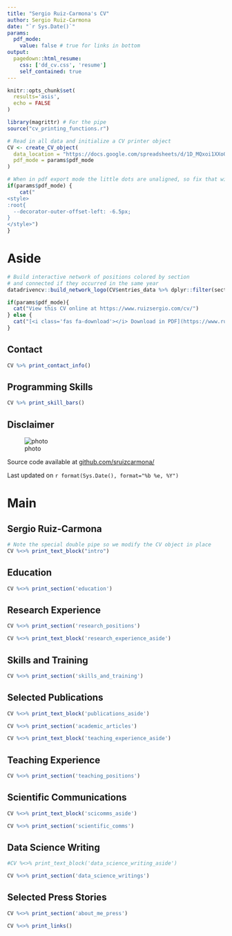 ```yaml
---
title: "Sergio Ruiz-Carmona's CV"
author: Sergio Ruiz-Carmona
date: "`r Sys.Date()`"
params:
  pdf_mode:
    value: false # true for links in bottom
output:
  pagedown::html_resume:
    css: ['dd_cv.css', 'resume']
    self_contained: true
---
```


```r
knitr::opts_chunk$set(
  results='asis', 
  echo = FALSE
)

library(magrittr) # For the pipe
source("cv_printing_functions.r")

# Read in all data and initialize a CV printer object
CV <- create_CV_object(
  data_location = "https://docs.google.com/spreadsheets/d/1D_MQxoi1XXoQLWSI3mH1Qo6tkctnENAij0-d3BEohu0",  
  pdf_mode = params$pdf_mode
)

```


```r
# When in pdf export mode the little dots are unaligned, so fix that with some conditional CSS.
if(params$pdf_mode) {
    cat("
<style>
:root{
  --decorator-outer-offset-left: -6.5px;
}
</style>")
}
```


Aside
================================================================================

```r
# Build interactive network of positions colored by section
# and connected if they occurred in the same year
datadrivencv::build_network_logo(CV$entries_data %>% dplyr::filter(section != "N/A" & section != "skills_and_training"))
```


```r
if(params$pdf_mode){
  cat("View this CV online at https://www.ruizsergio.com/cv/")
} else {
  cat("[<i class='fas fa-download'></i> Download in PDF](https://www.ruizsergio.com/cv/ruizsergio_cv.pdf)")
}
```

Contact {#contact}
--------------------------------------------------------------------------------

```r
CV %>% print_contact_info()
```


Programming Skills {#skills}
--------------------------------------------------------------------------------

```r
CV %>% print_skill_bars()
```



Disclaimer {#disclaimer}
--------------------------------------------------------------------------------

<!-- Made with the R package [**pagedown**](https://github.com/rstudio/pagedown).  -->

![photo](img.jpg){#img .img}

Source code available at [github.com/sruizcarmona/](https://github.com/sruizcarmona)

Last updated on `r format(Sys.Date(), format="%b %e, %Y")`




Main
================================================================================

Sergio Ruiz-Carmona {#title}
--------------------------------------------------------------------------------

```r
# Note the special double pipe so we modify the CV object in place
CV %<>% print_text_block("intro") 
```


Education {data-icon=graduation-cap data-concise=true}
--------------------------------------------------------------------------------

```r
CV %<>% print_section('education')
```


Research Experience {data-icon=laptop}
--------------------------------------------------------------------------------

```r
CV %<>% print_section('research_positions')
```

::: aside 
```r
CV %<>% print_text_block('research_experience_aside') 
``` 
::: 

Skills and Training {data-icon=cogs}
--------------------------------------------------------------------------------

```r
CV %<>% print_section('skills_and_training')
```

Selected Publications {data-icon=book}
--------------------------------------------------------------------------------

::: aside 
```r
CV %<>% print_text_block('publications_aside') 
``` 
::: 

```r
CV %<>% print_section('academic_articles')
```

::: aside
```r
CV %<>% print_text_block('teaching_experience_aside')
```
:::

<!-- Industry Experience {data-icon=suitcase} -->
<!-- -------------------------------------------------------------------------------- -->

<!-- ::: aside -->
<!-- ```{r} -->
<!-- CV %<>% print_text_block('industry_experience_aside') -->
<!-- ``` -->
<!-- ::: -->

<!-- ```{r} -->
<!-- CV %<>% print_section('industry_positions') -->
<!-- ``` -->

<!-- These breaks just force a new page so section doesnt get cut off -->


Teaching Experience {data-icon=university}
--------------------------------------------------------------------------------


```r
CV %<>% print_section('teaching_positions')
```

Scientific Communications {data-icon=chalkboard-teacher}
--------------------------------------------------------------------------------

::: aside
```r
CV %<>% print_text_block('scicomms_aside')
```
:::

```r
CV %<>% print_section('scientific_comms')
```


Data Science Writing {data-icon=chart-line}
--------------------------------------------------------------------------------

::: aside
```r
#CV %<>% print_text_block('data_science_writing_aside')
```
:::

```r
CV %<>% print_section('data_science_writings')
```



Selected Press Stories {data-icon=newspaper}
--------------------------------------------------------------------------------

```r
CV %<>% print_section('about_me_press')
```


<!-- Selected Press (By)  {data-icon=newspaper} -->
<!-- -------------------------------------------------------------------------------- -->

<!-- ```{r} -->
<!-- CV %<>% print_section('by_me_press') -->
<!-- ``` -->






```r
CV %<>% print_links()
```


